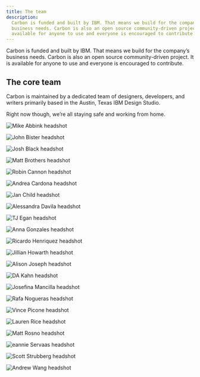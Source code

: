 ```yaml
---
title: The team
description:
  Carbon is funded and built by IBM. That means we build for the company’s
  business needs. Carbon is also an open source community-driven project. It is
  available for anyone to use and everyone is encouraged to contribute.
---
```


<PageDescription>

Carbon is funded and built by IBM. That means we build for the company’s
business needs. Carbon is also an open source community-driven project. It is
available for anyone to use and everyone is encouraged to contribute.

</PageDescription>

## The core team

Carbon is maintained by a dedicated team of designers, developers, and writers
primarily based in the Austin, Texas IBM Design Studio.

Right now though, we’re all staying safe and working from home.

<Row>

<Profile name="Mike Abbink" title="IBM Distingished Designer">

![Mike Abbink headshot](/images/team/abbink_mike.png)

</Profile>
<Profile name="John Bister" title="Software designer">

![John Bister headshot](/images/team/bister_john.png)

</Profile>
<Profile name="Josh Black" title="Software developer">

![Josh Black headshot](/images/team/black_josh.png)

</Profile>
<Profile name="Matt Brothers" title="Software developer">

![Matt Brothers headshot](/images/team/brothers_matt.png)

</Profile>
<Profile name="Robin Cannon" title="Program Manager">

![Robin Cannon headshot](/images/team/cannon_robin.png)

</Profile>
<Profile name="Andrea Cardona" title="Software developer">

![Andrea Cardona headshot](/images/team/cardona_andrea.png)

</Profile>
<Profile name="Jan Child" title="Content designer">

![Jan Child headshot](/images/team/child_jan.png)

</Profile>
<Profile name="Alessandra Davila" title="Software developer">

![Alessandra Davila headshot](/images/team/davila_ale.png)

</Profile>
<Profile name="TJ Egan" title="Software developer">

![TJ Egan headshot](/images/team/egan_tj.png)

</Profile>
<Profile name="Anna Gonzales" title="Software designer">

![Anna Gonzales headshot](/images/team/gonzales_anna.png)

</Profile>
<Profile name="Ricardo Henriquez" title="Software developer">

![Ricardo Henriquez headshot](/images/team/henriquez_ricardo.png)

</Profile>
<Profile name="Jillian Howarth" title="Software designer">

![Jillian Howarth headshot](/images/team/howarth_jillian.png)

</Profile>
<Profile name="Alison Joseph" title="Software development manager">

![Alison Joseph headshot](/images/team/joseph_alison.png)

</Profile>
<Profile name="DA Kahn" title="Software developer">

![DA Kahn headshot](/images/team/kahn_da.png)

</Profile>
<Profile name="Josefina Mancilla"  title="Software developer">

![Josefina Mancilla headshot](/images/team/mancilla_josefina.png)

</Profile>
<Profile name="Rafa Nogueras" title="Software developer">

![Rafa Nogueras headshot](/images/team/nogueras_rafa.png)

</Profile>
<Profile name="Vince Picone" title="Software developer">

![Vince Picone headshot](/images/team/picone_vince.png)

</Profile>
<Profile name="Lauren Rice" title="Software designer">

![Lauren Rice headshot](/images/team/rice_lauren.png)

</Profile>
<Profile name="Matt Rosno" title="Offering manager">

![Matt Rosno headshot](/images/team/rosno_matt.png)

</Profile>
<Profile name="Jeannie Servaas" title="IBM Design Principle">

![eannie Servaas headshot](/images/team/servaas_jean.png)

</Profile>
<Profile name="Scott Strubberg" title="Software developer">

![Scott Strubberg headshot](/images/team/strubberg_scott.png)

</Profile>
<Profile name="Andrew Wang" title="Software developer">

![Andrew Wang headshot](/images/team/wang_andrew.png)

</Profile>
</Row>

